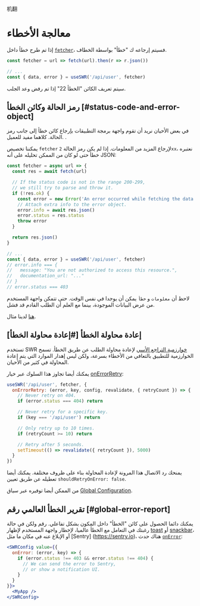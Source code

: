 
机翻

# معالجة الأخطاء 

 إذا تم طرح خطأ داخل [`fetcher`](/docs/data-fetching)، فسيتم إرجاعه ك "خطأ" بواسطة الخطاف.

```js
const fetcher = url => fetch(url).then(r => r.json())

// ...
const { data, error } = useSWR('/api/user', fetcher)
```

سيتم تعريف الكائن "الخطأ 22" إذا تم رفض وعد الجلب. 
 
## رمز الحالة وكائن الخطأ [#status-code-and-error-object] 
 
في بعض الأحيان نريد أن تقوم واجهة برمجة التطبيقات بإرجاع كائن خطأ إلى جانب رمز الحالة. 
كلاهما مفيد للعميل. . 
 
يمكننا تخصيص `fetcher` لإرجاع المزيد من المعلومات. إذا لم يكن رمز الحالة `2xx`، 
نعتبره خطأ حتى لو كان من الممكن تحليله على أنه JSON:

```js
const fetcher = async url => {
  const res = await fetch(url)

  // If the status code is not in the range 200-299,
  // we still try to parse and throw it.
  if (!res.ok) {
    const error = new Error('An error occurred while fetching the data.')
    // Attach extra info to the error object.
    error.info = await res.json()
    error.status = res.status
    throw error
  }

  return res.json()
}

// ...
const { data, error } = useSWR('/api/user', fetcher)
// error.info === {
//   message: "You are not authorized to access this resource.",
//   documentation_url: "..."
// }
// error.status === 403
```

<Callout emoji="💡">
  لاحظ أن <code>معلومات</code> و <code>خطأ</code> يمكن أن يوجدا في نفس الوقت. حتى تتمكن واجهة المستخدم من عرض البيانات الموجودة،
  بينما مع العلم أن الطلب القادم قد فشل.
</Callout>

[هنا](/examples/error-handling) لدينا مثال.

## إعادة محاولة الخطأ [#إعادة محاولة الخطأ]

تستخدم SWR [خوارزمية التراجع الأسي](https://en.wikipedia.org/wiki/Exponential_backoff) لإعادة محاولة الطلب عن طريق الخطأ. 
تسمح الخوارزمية للتطبيق بالتعافي من الأخطاء بسرعة، ولكن ليس إهدار الموارد التي يتم إعادة المحاولة في كثير من الأحيان. 
 
يمكنك أيضا تجاوز هذا السلوك عبر خيار [onErrorRetry](/docs/api#options):

```js
useSWR('/api/user', fetcher, {
  onErrorRetry: (error, key, config, revalidate, { retryCount }) => {
    // Never retry on 404.
    if (error.status === 404) return

    // Never retry for a specific key.
    if (key === '/api/user') return

    // Only retry up to 10 times.
    if (retryCount >= 10) return

    // Retry after 5 seconds.
    setTimeout(() => revalidate({ retryCount }), 5000)
  }
})
```

يمنحك رد الاتصال هذا المرونة لإعادة المحاولة بناء على ظروف مختلفة. يمكنك أيضا تعطيله عن طريق تعيين `shouldRetryOnError: false`. 
 
من الممكن أيضا توفيره عبر سياق [Global Configuration](/docs/global-configuration).

## تقرير الخطأ العالمي  رقم [#global-error-report]

 يمكنك دائما الحصول على كائن "الخطأ" داخل المكون بشكل تفاعلي. رقم 
 ولكن في حالة رغبتك في التعامل مع الخطأ عالميا، لإخطار واجهة المستخدم لإظهار [toast](https://vercel.com/design/toast) أو [snackbar](https://material.io/components/snackbars)، أو الإبلاغ عنه في مكان ما مثل [Sentry] (https://sentry.io)، 
هناك حدث [`onError`](/docs/api#options):


```jsx
<SWRConfig value={{
  onError: (error, key) => {
    if (error.status !== 403 && error.status !== 404) {
      // We can send the error to Sentry,
      // or show a notification UI.
    }
  }
}}>
  <MyApp />
</SWRConfig>
```
